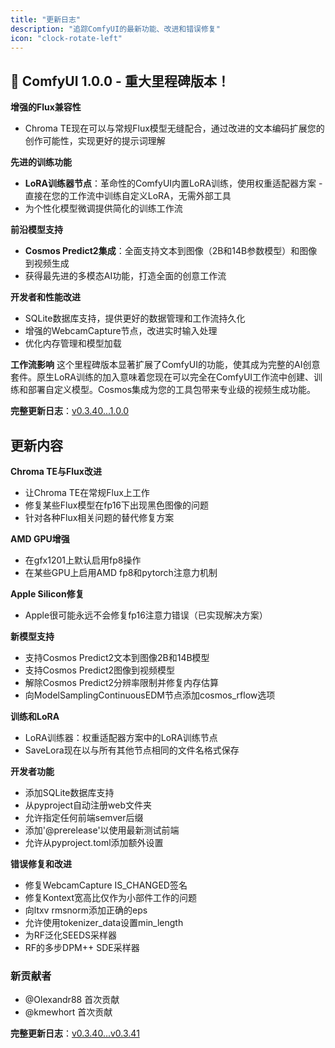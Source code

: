 ```yaml
---
title: "更新日志"
description: "追踪ComfyUI的最新功能、改进和错误修复"
icon: "clock-rotate-left"
---
```


<Update label="v1.0.0" description="2025年6月25日">

## 🎉 ComfyUI 1.0.0 - 重大里程碑版本！

**增强的Flux兼容性**
- Chroma TE现在可以与常规Flux模型无缝配合，通过改进的文本编码扩展您的创作可能性，实现更好的提示词理解

**先进的训练功能**
- **LoRA训练器节点**：革命性的ComfyUI内置LoRA训练，使用权重适配器方案 - 直接在您的工作流中训练自定义LoRA，无需外部工具
- 为个性化模型微调提供简化的训练工作流

**前沿模型支持**
- **Cosmos Predict2集成**：全面支持文本到图像（2B和14B参数模型）和图像到视频生成
- 获得最先进的多模态AI功能，打造全面的创意工作流

**开发者和性能改进**
- SQLite数据库支持，提供更好的数据管理和工作流持久化
- 增强的WebcamCapture节点，改进实时输入处理
- 优化内存管理和模型加载

**工作流影响**
这个里程碑版本显著扩展了ComfyUI的功能，使其成为完整的AI创意套件。原生LoRA训练的加入意味着您现在可以完全在ComfyUI工作流中创建、训练和部署自定义模型。Cosmos集成为您的工具包带来专业级的视频生成功能。

**完整更新日志**：[v0.3.40...1.0.0](https://github.com/comfyanonymous/ComfyUI/compare/v0.3.40...1.0.0)

</Update>

<Update label="v0.3.41" description="2025年6月17日">

## 更新内容

**Chroma TE与Flux改进**
- 让Chroma TE在常规Flux上工作
- 修复某些Flux模型在fp16下出现黑色图像的问题
- 针对各种Flux相关问题的替代修复方案

**AMD GPU增强**
- 在gfx1201上默认启用fp8操作
- 在某些GPU上启用AMD fp8和pytorch注意力机制

**Apple Silicon修复**
- Apple很可能永远不会修复fp16注意力错误（已实现解决方案）

**新模型支持**
- 支持Cosmos Predict2文本到图像2B和14B模型
- 支持Cosmos Predict2图像到视频模型
- 解除Cosmos Predict2分辨率限制并修复内存估算
- 向ModelSamplingContinuousEDM节点添加cosmos_rflow选项

**训练和LoRA**
- LoRA训练器：权重适配器方案中的LoRA训练节点
- SaveLora现在以与所有其他节点相同的文件名格式保存

**开发者功能**
- 添加SQLite数据库支持
- 从pyproject自动注册web文件夹
- 允许指定任何前端semver后缀
- 添加'@prerelease'以使用最新测试前端
- 允许从pyproject.toml添加额外设置

**错误修复和改进**
- 修复WebcamCapture IS_CHANGED签名
- 修复Kontext宽高比仅作为小部件工作的问题
- 向ltxv rmsnorm添加正确的eps
- 允许使用tokenizer_data设置min_length
- 为RF泛化SEEDS采样器
- RF的多步DPM++ SDE采样器

### 新贡献者
- @Olexandr88 首次贡献
- @kmewhort 首次贡献

**完整更新日志**：[v0.3.40...v0.3.41](https://github.com/comfyanonymous/ComfyUI/compare/v0.3.40...v0.3.41)

</Update>